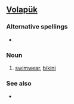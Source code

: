 ==[[Volapük]]==

===Alternative spellings===
*{{l|vo|niblituyl}}

===Noun===
{{infl|vo|noun}}

# [[swimwear]], [[bikini]]

===See also===
*{{l|vo|bikinit}}
